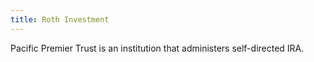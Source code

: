 ```yaml
---
title: Roth Investment
---
```


Pacific Premier Trust is an institution that administers self-directed IRA.